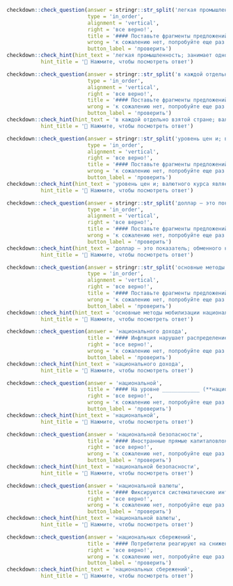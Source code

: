 
```r
checkdown::check_question(answer = stringr::str_split('легкая промышленность; занимает одно; из важных; мест в производстве валового национального продукта', '; ') |> unlist(), 
                          type = 'in_order',
                          alignment = 'vertical',
                          right = 'все верно!',
                          title = '#### Поставьте фрагменты предложений в правильном порядке:',
                          wrong = 'к сожалению нет, попробуйте еще раз...',
                          button_label = 'проверить')
checkdown::check_hint(hint_text = 'легкая промышленность; занимает одно; из важных; мест в производстве валового национального продукта',
           hint_title = '🔎 Нажмите, чтобы посмотреть ответ')
```

```r
checkdown::check_question(answer = stringr::str_split('в каждой отдельно взятой стране; валовой внутренний продукт подсчитывается на; основе системы национальных счетов, которая; построена на концепции производительного характера всех видов деятельности', '; ') |> unlist(), 
                          type = 'in_order',
                          alignment = 'vertical',
                          right = 'все верно!',
                          title = '#### Поставьте фрагменты предложений в правильном порядке:',
                          wrong = 'к сожалению нет, попробуйте еще раз...',
                          button_label = 'проверить')
checkdown::check_hint(hint_text = 'в каждой отдельно взятой стране; валовой внутренний продукт подсчитывается на; основе системы национальных счетов, которая; построена на концепции производительного характера всех видов деятельности',
           hint_title = '🔎 Нажмите, чтобы посмотреть ответ')
```

```r
checkdown::check_question(answer = stringr::str_split('уровень цен и; валютного курса является; лишь одной из; характеристик конкурентоспособности национальной экономики', '; ') |> unlist(), 
                          type = 'in_order',
                          alignment = 'vertical',
                          right = 'все верно!',
                          title = '#### Поставьте фрагменты предложений в правильном порядке:',
                          wrong = 'к сожалению нет, попробуйте еще раз...',
                          button_label = 'проверить')
checkdown::check_hint(hint_text = 'уровень цен и; валютного курса является; лишь одной из; характеристик конкурентоспособности национальной экономики',
           hint_title = '🔎 Нажмите, чтобы посмотреть ответ')
```

```r
checkdown::check_question(answer = stringr::str_split('доллар – это показатель; обменного курса национальной валюты; и ее покупательной способности; по отношению к импортным товарам и услугам', '; ') |> unlist(), 
                          type = 'in_order',
                          alignment = 'vertical',
                          right = 'все верно!',
                          title = '#### Поставьте фрагменты предложений в правильном порядке:',
                          wrong = 'к сожалению нет, попробуйте еще раз...',
                          button_label = 'проверить')
checkdown::check_hint(hint_text = 'доллар – это показатель; обменного курса национальной валюты; и ее покупательной способности; по отношению к импортным товарам и услугам',
           hint_title = '🔎 Нажмите, чтобы посмотреть ответ')
```

```r
checkdown::check_question(answer = stringr::str_split('основные методы мобилизации национального дохода; в процессе его перераспределения при; формировании фондов — специальные налоги; и сборы, средства из бюджета и займы', '; ') |> unlist(), 
                          type = 'in_order',
                          alignment = 'vertical',
                          right = 'все верно!',
                          title = '#### Поставьте фрагменты предложений в правильном порядке:',
                          wrong = 'к сожалению нет, попробуйте еще раз...',
                          button_label = 'проверить')
checkdown::check_hint(hint_text = 'основные методы мобилизации национального дохода; в процессе его перераспределения при; формировании фондов — специальные налоги; и сборы, средства из бюджета и займы',
           hint_title = '🔎 Нажмите, чтобы посмотреть ответ')
```

```r
checkdown::check_question(answer = 'национального дохода', 
                          title = '#### Инфляция нарушает распределение ____________ (**национальный, доход**) между трудом и капиталом в пользу капитала.',
                          right = 'все верно!', 
                          wrong = 'к сожалению нет, попробуйте еще раз...',
                          button_label = 'проверить')
checkdown::check_hint(hint_text = 'национального дохода',
           hint_title = '🔎 Нажмите, чтобы посмотреть ответ')                          
```

```r
checkdown::check_question(answer = 'национальной', 
                          title = '#### На уровне ____________ (**национальный**) экономики важно учитывать региональное распределение производства и конечного потребления.',
                          right = 'все верно!', 
                          wrong = 'к сожалению нет, попробуйте еще раз...',
                          button_label = 'проверить')
checkdown::check_hint(hint_text = 'национальной',
           hint_title = '🔎 Нажмите, чтобы посмотреть ответ')                          
```

```r
checkdown::check_question(answer = 'национальной безопасности', 
                          title = '#### Иностранные прямые капиталовложения ограничиваются только исходя из интересов ____________ (**национальный, безопасность**) в ряде отраслей добывающей и обрабатывающей промышленности.',
                          right = 'все верно!', 
                          wrong = 'к сожалению нет, попробуйте еще раз...',
                          button_label = 'проверить')
checkdown::check_hint(hint_text = 'национальной безопасности',
           hint_title = '🔎 Нажмите, чтобы посмотреть ответ')                          
```

```r
checkdown::check_question(answer = 'национальной валюты', 
                          title = '#### Фиксируются систематические интервенции центральных банков в Латинской Америке для предотвращения укрепления курса ____________ (**национальный, валюта**) после глобального финансового кризиса 2008–2009 гг.',
                          right = 'все верно!', 
                          wrong = 'к сожалению нет, попробуйте еще раз...',
                          button_label = 'проверить')
checkdown::check_hint(hint_text = 'национальной валюты',
           hint_title = '🔎 Нажмите, чтобы посмотреть ответ')                          
```

```r
checkdown::check_question(answer = 'национальных сбережений', 
                          title = '#### Потребители реагируют на снижение налогов увеличением потребления, и возникающий в результате снижения налогов дефицит будет уменьшать уровень ____________ (**национальный, сбережение**).',
                          right = 'все верно!', 
                          wrong = 'к сожалению нет, попробуйте еще раз...',
                          button_label = 'проверить')
checkdown::check_hint(hint_text = 'национальных сбережений',
           hint_title = '🔎 Нажмите, чтобы посмотреть ответ')                          
```
